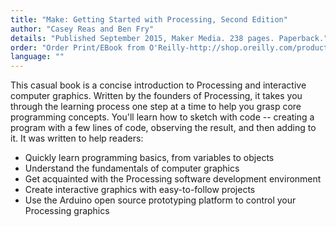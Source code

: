 ```yaml
---
title: "Make: Getting Started with Processing, Second Edition"
author: "Casey Reas and Ben Fry"
details: "Published September 2015, Maker Media. 238 pages. Paperback."
order: "Order Print/EBook from O'Reilly-http://shop.oreilly.com/product/0636920031406.do, Order from Amazon-http://www.amazon.com/gp/product/1457187086/ref=as_li_tl?ie=UTF8&camp=1789&creative=390957&creativeASIN=1457187086&linkCode=as2&tag=processing09-20&linkId=JEJC22CTQ5ZF4ZYO"
language: ""
---
```


This casual book is a concise introduction to Processing and interactive computer graphics. Written by the founders of Processing, it takes you through the learning process one step at a time to help you grasp core programming concepts. You'll learn how to sketch with code -- creating a program with a few lines of code, observing the result, and then adding to it. It was written to help readers:

- Quickly learn programming basics, from variables to objects
- Understand the fundamentals of computer graphics
- Get acquainted with the Processing software development environment
- Create interactive graphics with easy-to-follow projects
- Use the Arduino open source prototyping platform to control your Processing graphics

